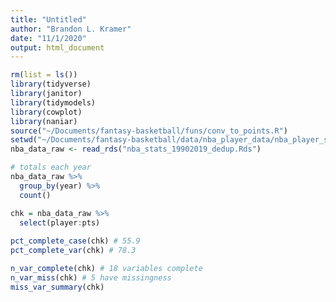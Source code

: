 ```yaml
---
title: "Untitled"
author: "Brandon L. Kramer"
date: "11/1/2020"
output: html_document
---
```


```r
rm(list = ls())
library(tidyverse)
library(janitor)
library(tidymodels)
library(cowplot)
library(naniar)
source("~/Documents/fantasy-basketball/funs/conv_to_points.R")
setwd("~/Documents/fantasy-basketball/data/nba_player_data/nba_player_season/")
nba_data_raw <- read_rds("nba_stats_19902019_dedup.Rds")
```

```r
# totals each year 
nba_data_raw %>% 
  group_by(year) %>% 
  count()

chk = nba_data_raw %>% 
  select(player:pts) 
  
pct_complete_case(chk) # 55.9
pct_complete_var(chk) # 78.3

n_var_complete(chk) # 18 variables complete
n_var_miss(chk) # 5 have missingness
miss_var_summary(chk)
```



























